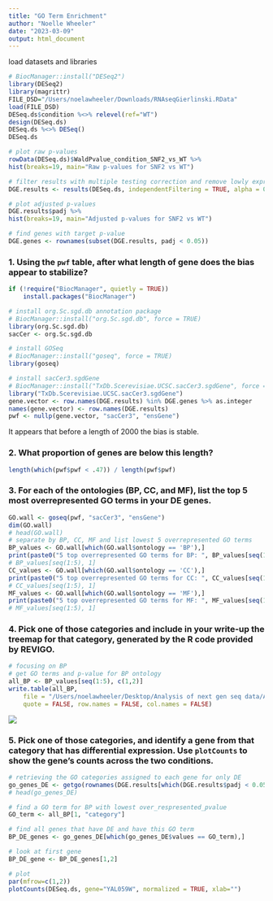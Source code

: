 ```yaml
---
title: "GO Term Enrichment"
author: "Noelle Wheeler"
date: "2023-03-09"
output: html_document
---
```


load datasets and libraries
```r
# BiocManager::install("DESeq2")
library(DESeq2)
library(magrittr)
FILE_DSD="/Users/noelawheeler/Downloads/RNAseqGierlinski.RData"
load(FILE_DSD)
DESeq.ds$condition %<>% relevel(ref="WT")
design(DESeq.ds)
DESeq.ds %<>% DESeq()
DESeq.ds
```

```r
# plot raw p-values
rowData(DESeq.ds)$WaldPvalue_condition_SNF2_vs_WT %>%
hist(breaks=19, main="Raw p-values for SNF2 vs WT")

# filter results with multiple testing correction and remove lowly expressed genes  
DGE.results <- results(DESeq.ds, independentFiltering = TRUE, alpha = 0.05)

# plot adjusted p-values
DGE.results$padj %>%
hist(breaks=19, main="Adjusted p-values for SNF2 vs WT")

# find genes with target p-value
DGE.genes <- rownames(subset(DGE.results, padj < 0.05))
```


### 1. Using the `pwf` table, after what length of gene does the bias appear to stabilize? 
```r
if (!require("BiocManager", quietly = TRUE))
    install.packages("BiocManager")

# install org.Sc.sgd.db annotation package
# BiocManager::install("org.Sc.sgd.db", force = TRUE)
library(org.Sc.sgd.db)
sacCer <- org.Sc.sgd.db

# install GOSeq
# BiocManager::install("goseq", force = TRUE)
library(goseq)

# install sacCer3.sgdGene
# BiocManager::install("TxDb.Scerevisiae.UCSC.sacCer3.sgdGene", force = TRUE)
library("TxDb.Scerevisiae.UCSC.sacCer3.sgdGene")
gene.vector <- row.names(DGE.results) %in% DGE.genes %>% as.integer
names(gene.vector) <- row.names(DGE.results)
pwf <- nullp(gene.vector, "sacCer3", "ensGene")
```

It appears that before a length of 2000 the bias is stable. 


### 2. What proportion of genes are below this length?
```r
length(which(pwf$pwf < .47)) / length(pwf$pwf)
```

### 3. For each of the ontologies (BP, CC, and MF), list the top 5 most overrepresented GO terms in your DE genes.
```r
GO.wall <- goseq(pwf, "sacCer3", "ensGene")
dim(GO.wall)
# head(GO.wall)
# separate by BP, CC, MF and list lowest 5 overrepresented GO terms
BP_values <- GO.wall[which(GO.wall$ontology == 'BP'),]
print(paste0("5 top overrepresented GO terms for BP: ", BP_values[seq(1:5), 1]))
# BP_values[seq(1:5), 1]
CC_values <- GO.wall[which(GO.wall$ontology == 'CC'),]
print(paste0("5 top overrepresented GO terms for CC: ", CC_values[seq(1:5), 1]))
# CC_values[seq(1:5), 1]
MF_values <- GO.wall[which(GO.wall$ontology == 'MF'),]
print(paste0("5 top overrepresented GO terms for MF: ", MF_values[seq(1:5), 1] ))
# MF_values[seq(1:5), 1]
```
### 4. Pick one of those categories and include in your write-up the treemap for that category, generated by the R code provided by REVIGO. 
```r
# focusing on BP
# get GO terms and p-value for BP ontology
all_BP <- BP_values[seq(1:5), c(1,2)]
write.table(all_BP,
    file = "/Users/noelawheeler/Desktop/Analysis of next gen seq data/Analysis-Next-Gen-Sequencing/BP_GOterms_goseq.txt",
    quote = FALSE, row.names = FALSE, col.names = FALSE)
```

![](/Users/noelawheeler/Desktop/Analysis of next gen seq data/BP_treemap.png)

### 5. Pick one of those categories, and identify a gene from that category that has differential expression. Use `plotCounts` to show the gene's counts across the two conditions.
```r
# retrieving the GO categories assigned to each gene for only DE 
go_genes_DE <- getgo(rownames(DGE.results[which(DGE.results$padj < 0.05),]), 'sacCer3', 'ensGene') %>% stack
# head(go_genes_DE)

# find a GO term for BP with lowest over_respresented_pvalue
GO_term <- all_BP[1, "category"]

# find all genes that have DE and have this GO term
BP_DE_genes <- go_genes_DE[which(go_genes_DE$values == GO_term),]

# look at first gene
BP_DE_gene <- BP_DE_genes[1,2]
```

```r
# plot
par(mfrow=c(1,2))
plotCounts(DESeq.ds, gene="YAL059W", normalized = TRUE, xlab="")
```




